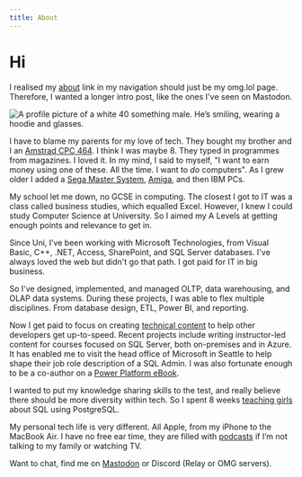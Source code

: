 ```yaml
---
title: About
---
```


# Hi 

I realised my [about](https://me.stollerys.co.uk) link in my navigation should just be my omg.lol page. Therefore, I wanted a longer intro post, like the ones I've seen on Mastodon.

<img src="https://cdn.some.pics/phils/65364d2860ffd.jpg" alt="A profile picture of a white 40 something male. He’s smiling, wearing a hoodie and glasses." className="img-left-150" />

I have to blame my parents for my love of tech. They bought my brother and I an [Amstrad CPC 464](https://en.wikipedia.org/wiki/Amstrad_CPC_464). I think I was maybe 8. They typed in programmes from magazines. I loved it. In my mind, I said to myself, "I want to earn money using one of these. All the time. I want to _do_ computers". As I grew older I added a [Sega Master System](https://en.wikipedia.org/wiki/Master_System), [Amiga](https://en.wikipedia.org/wiki/Amiga_1200), and then IBM PCs. 

My school let me down, no GCSE in computing. The closest I got to IT was a class called business studies, which equalled Excel. However, I knew I could study Computer Science at University. So I aimed my A Levels at getting enough points and relevance to get in.  

Since Uni, I’ve been working with Microsoft Technologies, from Visual Basic, C++, .NET, Access, SharePoint, and SQL Server databases. I've always loved the web but didn't go that path. I got paid for IT in big business. 

So I've designed, implemented, and managed OLTP, data warehousing, and OLAP data systems. During these projects, I was able to flex multiple disciplines. From database design, ETL, Power BI, and reporting.

Now I get paid to focus on creating [technical content](/writings) to help other developers get up-to-speed. Recent projects include writing instructor-led content for courses focused on SQL Server, both on-premises and in Azure. It has enabled me to visit the head office of Microsoft in Seattle to help shape their job role description of a SQL Admin. I was also fortunate enough to be a co-author on a [Power Platform eBook](https://learn.microsoft.com/en-us/power-apps/guidance/fusion-dev-ebook/). 

I wanted to put my knowledge sharing skills to the test, and really believe there should be more diversity within tech. So I spent 8 weeks [teaching girls](https://codefirstgirls.com/) about SQL using PostgreSQL. 

My personal tech life is very different. All Apple, from my iPhone to the MacBook Air. I have no free ear time, they are filled with [podcasts](https://phils.omg.lol/now) if I’m not talking to my family or watching TV.

Want to chat, find me on [Mastodon](https://social.lol/@phils) or Discord (Relay or OMG servers). 
